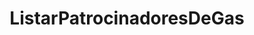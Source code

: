 ---
title: ListarPatrocinadoresDeGas
openapi: ./relayer-api.json post /rpc/Relayer/ListGasSponsors
---